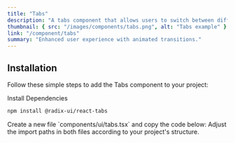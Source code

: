 ```yaml
---
title: "Tabs"
description: "A tabs component that allows users to switch between different views."
thumbnail: { src: "/images/components/tabs.png", alt: "Tabs example" }
link: "/component/tabs"
summary: "Enhanced user experience with animated transitions."
---
```


<ComponentPreview name="tabs-demo" />

## Installation

Follow these simple steps to add the Tabs component to your project:

<Steps>

<Step>
Install Dependencies
</Step>

```bash 
npm install @radix-ui/react-tabs 
```

<Step>
Create a new file `components/ui/tabs.tsx` and copy the code below:
</Step>

<CollapsibleSource name="tabs" />

<Step>
    Adjust the import paths in both files according to your project's structure.
</Step>

</Steps>
